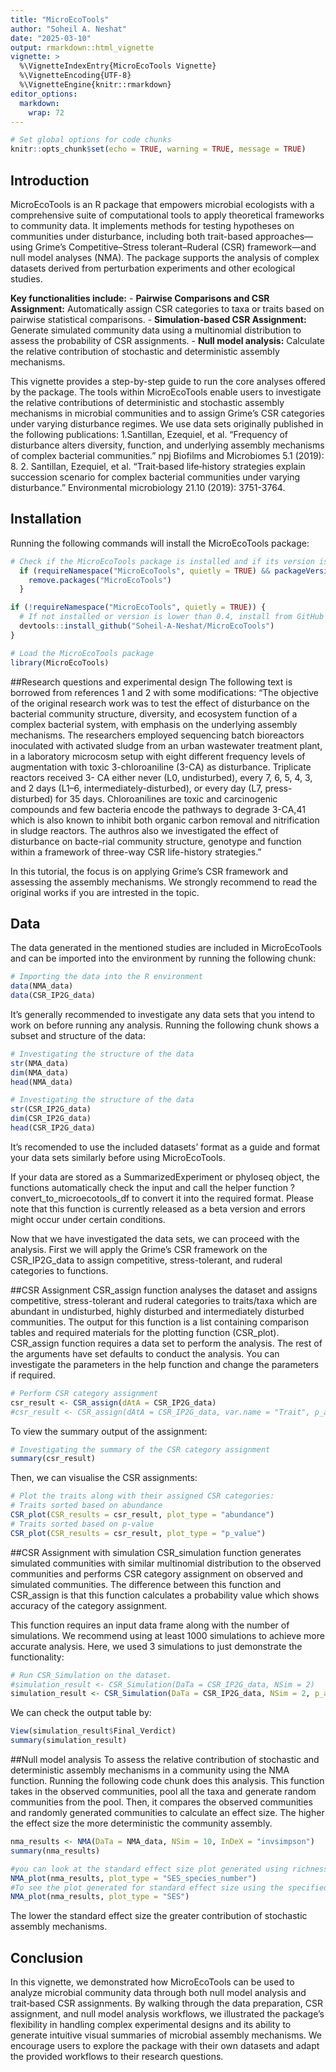 ```yaml
---
title: "MicroEcoTools"
author: "Soheil A. Neshat"
date: "2025-03-10"
output: rmarkdown::html_vignette
vignette: >
  %\VignetteIndexEntry{MicroEcoTools Vignette}
  %\VignetteEncoding{UTF-8}
  %\VignetteEngine{knitr::rmarkdown}
editor_options: 
  markdown: 
    wrap: 72
---
```


```r
# Set global options for code chunks
knitr::opts_chunk$set(echo = TRUE, warning = TRUE, message = TRUE)
```

## Introduction

MicroEcoTools is an R package that empowers microbial ecologists with a comprehensive suite of computational tools to apply theoretical frameworks to community data. It implements methods for testing hypotheses on communities under disturbance, including both trait-based approaches—using Grime's Competitive–Stress tolerant–Ruderal (CSR) framework—and null model analyses (NMA). The package supports the analysis of complex datasets derived from perturbation experiments and other ecological studies.

**Key functionalities include:**
- **Pairwise Comparisons and CSR Assignment:** Automatically assign CSR categories to taxa or traits based on pairwise statistical comparisons.
- **Simulation-based CSR Assignment:** Generate simulated community data using a multinomial distribution to assess the probability of CSR assignments.
- **Null model analysis:** Calculate the relative contribution of stochastic and deterministic assembly mechanisms.

This vignette provides a step-by-step guide to run the core analyses offered by the package. The tools within MicroEcoTools enable users to investigate the relative contributions of deterministic and stochastic assembly mechanisms in microbial communities and to assign Grime's CSR categories under varying disturbance regimes. We use data sets originally published in the following publications:
1.Santillan, Ezequiel, et al. "Frequency of disturbance alters diversity, function, and underlying assembly mechanisms of complex bacterial communities." npj Biofilms and Microbiomes 5.1 (2019): 8.
2. Santillan, Ezequiel, et al. "Trait‐based life‐history strategies explain succession scenario for complex bacterial communities under varying disturbance." Environmental microbiology 21.10 (2019): 3751-3764.

## Installation
Running the following commands will install the MicroEcoTools package:
```r
# Check if the MicroEcoTools package is installed and if its version is at least 0.4
  if (requireNamespace("MicroEcoTools", quietly = TRUE) && packageVersion("MicroEcoTools") < "0.4") {
    remove.packages("MicroEcoTools")
  }

if (!requireNamespace("MicroEcoTools", quietly = TRUE)) {
  # If not installed or version is lower than 0.4, install from GitHub
  devtools::install_github("Soheil-A-Neshat/MicroEcoTools")
}

# Load the MicroEcoTools package
library(MicroEcoTools)
```

##Research questions and experimental design
The following text is borrowed from references 1 and 2 with some modifications:
"The objective of the original research work was to test the effect of disturbance on the bacterial community structure, diversity, and ecosystem function of a complex bacterial system, with emphasis on the underlying assembly mechanisms. The researchers employed sequencing batch bioreactors inoculated with activated sludge from an urban wastewater treatment plant, in a laboratory microcosm setup with eight different frequency levels of augmentation with toxic 3-chloroaniline (3-CA) as disturbance. Triplicate reactors received 3- CA either never (L0, undisturbed), every 7, 6, 5, 4, 3, and 2 days (L1–6, intermediately-disturbed), or every day (L7, press-disturbed) for 35 days. Chloroanilines are toxic and carcinogenic compounds and few bacteria encode the pathways to degrade 3-CA,41 which is also known to inhibit both organic carbon removal and nitrification in sludge reactors. The authros also we investigated the effect of disturbance on bacte-rial community structure, genotype and function within a framework of three-way CSR life-history strategies."

In this tutorial, the focus is on applying Grime's CSR framework and assessing the assembly mechanisms. We strongly recommend to read the original works if you are intrested in the topic.

## Data
The data generated in the mentioned studies are included in MicroEcoTools and can be imported into the environment by running the following chunk:
```r
# Importing the data into the R environment
data(NMA_data)
data(CSR_IP2G_data)
```

It's generally recommended to investigate any data sets that you intend to work on before running any analysis. Running the following chunk shows a subset and structure of the data:
```r
# Investigating the structure of the data
str(NMA_data)
dim(NMA_data)
head(NMA_data)
```

```r
# Investigating the structure of the data
str(CSR_IP2G_data)
dim(CSR_IP2G_data)
head(CSR_IP2G_data)
```

It's recomended to use the included datasets' format as a guide and format your data sets similarly before using MicroEcoTools.

If your data are stored as a SummarizedExperiment or phyloseq object, the functions automatically check the input and call the helper function ?convert_to_microecotools_df to convert it into the required format. Please note that this function is currently released as a beta version and errors might occur under certain conditions.


Now that we have investigated the data sets, we can proceed with the analysis.
First we will apply the Grime's CSR framework on the CSR_IP2G_data to assign competitive, stress-tolerant, and ruderal categories to functions.

##CSR Assignment
CSR_assign function analyses the dataset and assigns competitive, stress-tolerant and ruderal categories to traits/taxa which are abundant in undisturbed, highly disturbed and intermediately disturbed communities. The output for this function is a list containing comparison tables and required materials for the plotting function (CSR_plot).
CSR_assign function requires a data set to perform the analysis. The rest of the arguments have set defaults to conduct the analysis. You can investigate the parameters in the help function and change the parameters if required.

```r
# Perform CSR category assignment
csr_result <- CSR_assign(dAtA = CSR_IP2G_data)
#csr_result <- CSR_assign(dAtA = CSR_IP2G_data, var.name = "Trait", p_adj = "BH", v.equal = FALSE, p.value.cutoff = 0.05, Parallel = TRUE, Verbose = FALSE)
```
To view the summary output of the assignment:
```r
# Investigating the summary of the CSR category assignment
summary(csr_result)
```

Then, we can visualise the CSR assignments:
```r
# Plot the traits along with their assigned CSR categories:
# Traits sorted based on abundance 
CSR_plot(CSR_results = csr_result, plot_type = "abundance")
# Traits sorted based on p-value
CSR_plot(CSR_results = csr_result, plot_type = "p_value")
```


##CSR Assignment with simulation 
CSR_simulation function generates simulated communities with similar multinomial distribution to the observed communities and performs CSR category assignment on observed and simulated communities. The difference between this function and CSR_assign is that this function calculates a probability value which shows accuracy of the category assignment.

This function requires an input data frame along with the number of simulations. We recommend using at least 1000 simulations to achieve more accurate analysis. Here, we used 3 simulations to just demonstrate the functionality:
```r
# Run CSR_Simulation on the dataset.
#simulation_result <- CSR_Simulation(DaTa = CSR_IP2G_data, NSim = 2)
simulation_result <- CSR_Simulation(DaTa = CSR_IP2G_data, NSim = 2, p_adj = "BH", var.name = "Trait", v.equal = FALSE, p.value.cutoff = 0.05, Parallel = TRUE, NuLl.test = FALSE, Keep_data = FALSE)
```
We can check the output table by:
```r
View(simulation_result$Final_Verdict)
summary(simulation_result)
```
##Null model analysis 
To assess the relative contribution of stochastic and deterministic assembly mechanisms in a community using the NMA function. Running the following code chunk does this analysis. This function takes in the observed communities, pool all the taxa and generate random communities from the pool. Then, it compares the observed communities and randomly generated communities to calculate an effect size. The higher the effect size the more deterministic the community assembly.

```r
nma_results <- NMA(DaTa = NMA_data, NSim = 10, InDeX = "invsimpson")
summary(nma_results)
```

```r
#you can look at the standard effect size plot generated using richness as the measure of diversity using
NMA_plot(nma_results, plot_type = "SES_species_number")
#To see the plot generated for standard effect size using the specified diversity index use
NMA_plot(nma_results, plot_type = "SES")
```
The lower the standard effect size the greater contribution of stochastic assembly mechanisms.

## Conclusion

In this vignette, we demonstrated how MicroEcoTools can be used to analyze microbial community data through both null model analysis and trait‐based CSR assignments. By walking through the data preparation, CSR assignment, and null model analysis workflows, we illustrated the package's flexibility in handling complex experimental designs and its ability to generate intuitive visual summaries of microbial assembly mechanisms. We encourage users to explore the package with their own datasets and adapt the provided workflows to their research questions. 